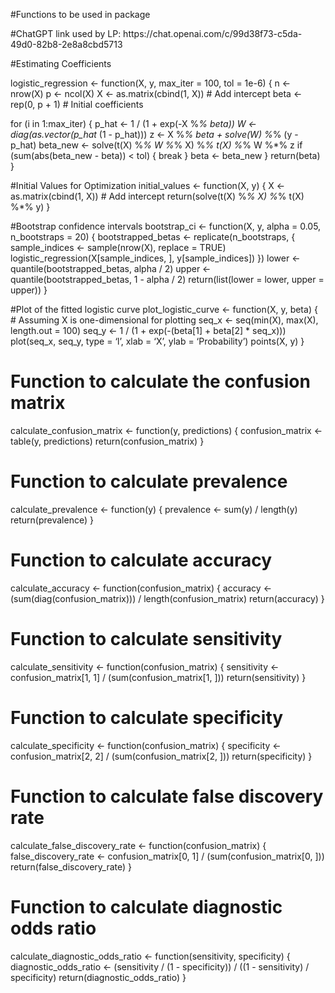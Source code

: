 #Functions to be used in package

#ChatGPT link used by LP: https://chat.openai.com/c/99d38f73-c5da-49d0-82b8-2e8a8cbd5713




#Estimating Coefficients

logistic_regression <- function(X, y, max_iter = 100, tol = 1e-6) {
  n <- nrow(X)
  p <- ncol(X)
  X <- as.matrix(cbind(1, X)) # Add intercept
  beta <- rep(0, p + 1) # Initial coefficients
  
  for (i in 1:max_iter) {
    p_hat <- 1 / (1 + exp(-X %*% beta))
    W <- diag(as.vector(p_hat * (1 - p_hat)))
    z <- X %*% beta + solve(W) %*% (y - p_hat)
    beta_new <- solve(t(X) %*% W %*% X) %*% t(X) %*% W %*% z
    if (sum(abs(beta_new - beta)) < tol) {
      break
    }
    beta <- beta_new
  }
  return(beta)
}


#Initial Values for Optimization
initial_values <- function(X, y) {
  X <- as.matrix(cbind(1, X)) # Add intercept
  return(solve(t(X) %*% X) %*% t(X) %*% y)
}


#Bootstrap confidence intervals
bootstrap_ci <- function(X, y, alpha = 0.05, n_bootstraps = 20) {
  bootstrapped_betas <- replicate(n_bootstraps, {
    sample_indices <- sample(nrow(X), replace = TRUE)
    logistic_regression(X[sample_indices, ], y[sample_indices])
  })
  lower <- quantile(bootstrapped_betas, alpha / 2)
  upper <- quantile(bootstrapped_betas, 1 - alpha / 2)
  return(list(lower = lower, upper = upper))
}


#Plot of the fitted logistic curve
plot_logistic_curve <- function(X, y, beta) {
  # Assuming X is one-dimensional for plotting
  seq_x <- seq(min(X), max(X), length.out = 100)
  seq_y <- 1 / (1 + exp(-(beta[1] + beta[2] * seq_x)))
  plot(seq_x, seq_y, type = 'l', xlab = 'X', ylab = 'Probability')
  points(X, y)
}


# Function to calculate the confusion matrix
calculate_confusion_matrix <- function(y, predictions) {
  confusion_matrix <- table(y, predictions)
  return(confusion_matrix)
}


# Function to calculate prevalence
calculate_prevalence <- function(y) {
  prevalence <- sum(y) / length(y)
  return(prevalence)
}

# Function to calculate accuracy
calculate_accuracy <- function(confusion_matrix) {
  accuracy <- (sum(diag(confusion_matrix))) / length(confusion_matrix)
  return(accuracy)
}

# Function to calculate sensitivity
calculate_sensitivity <- function(confusion_matrix) {
  sensitivity <- confusion_matrix[1, 1] / (sum(confusion_matrix[1, ]))
  return(sensitivity)
}

# Function to calculate specificity
calculate_specificity <- function(confusion_matrix) {
  specificity <- confusion_matrix[2, 2] / (sum(confusion_matrix[2, ]))
  return(specificity)
}

# Function to calculate false discovery rate
calculate_false_discovery_rate <- function(confusion_matrix) {
  false_discovery_rate <- confusion_matrix[0, 1] / (sum(confusion_matrix[0, ]))
  return(false_discovery_rate)
}

# Function to calculate diagnostic odds ratio
calculate_diagnostic_odds_ratio <- function(sensitivity, specificity) {
  diagnostic_odds_ratio <- (sensitivity / (1 - specificity)) / ((1 - sensitivity) / specificity)
  return(diagnostic_odds_ratio)
}
